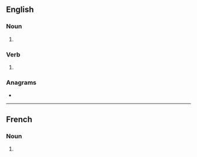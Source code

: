{{also|goûts}}
==English==

===Noun===
{{head|en|noun form}}

# {{plural of|en|gout}}

===Verb===
{{head|en|verb form}}

# {{en-third-person singular of|gout}}

===Anagrams===
* {{anagrams|en|a=gostu|gusto}}

----

==French==

===Noun===
{{head|fr|noun form|g=m}}

# {{plural of|fr|gout}}
